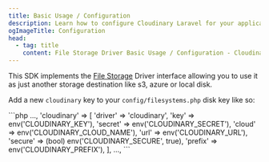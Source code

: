 ```yaml
---
title: Basic Usage / Configuration
description: Learn how to configure Cloudinary Laravel for your application.
ogImageTitle: Configuration
head:
  - tag: title
    content: File Storage Driver Basic Usage / Configuration - Cloudinary Laravel
---
```


This SDK implements the [File Storage](https://laravel.com/docs/12.x/filesystem#main-content) Driver interface allowing you to use it as just another storage destination like s3, azure or local disk.

Add a new `cloudinary` key to your `config/filesystems.php` disk key like so:

<CodeBlock alwaysExpanded>
```php
  ...,
  'cloudinary' => [
      'driver' => 'cloudinary',
      'key' => env('CLOUDINARY_KEY'),
      'secret' => env('CLOUDINARY_SECRET'),
      'cloud' => env('CLOUDINARY_CLOUD_NAME'),
      'url' => env('CLOUDINARY_URL'),
      'secure' => (bool) env('CLOUDINARY_SECURE', true),
      'prefix' => env('CLOUDINARY_PREFIX'),
  ],
...,
```
</CodeBlock>